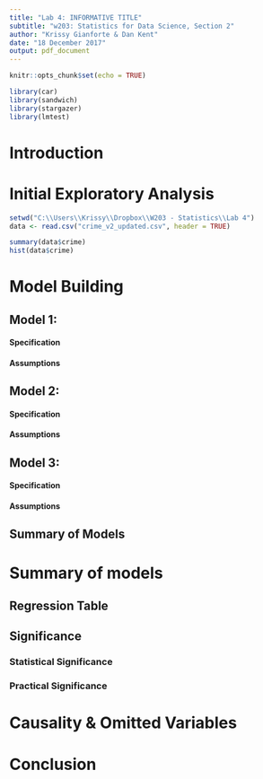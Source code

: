 ---
title: "Lab 4: INFORMATIVE TITLE"
subtitle: "w203: Statistics for Data Science, Section 2"
author: "Krissy Gianforte & Dan Kent"
date: "18 December 2017"
output: pdf_document
---

```{r setup, include=FALSE}
knitr::opts_chunk$set(echo = TRUE)
```

```{r, echo=FALSE, warning=FALSE}
library(car)
library(sandwich)
library(stargazer)
library(lmtest)
```

# Introduction

# Initial Exploratory Analysis
```{r}
setwd("C:\\Users\\Krissy\\Dropbox\\W203 - Statistics\\Lab 4")
data <- read.csv("crime_v2_updated.csv", header = TRUE)

summary(data$crime)
hist(data$crime)

```  

# Model Building
## Model 1: 
#### Specification

#### Assumptions

## Model 2:  
#### Specification

#### Assumptions

## Model 3:  
#### Specification

#### Assumptions

## Summary of Models

# Summary of models
## Regression Table

## Significance
### Statistical Significance

### Practical Significance



# Causality & Omitted Variables

# Conclusion
